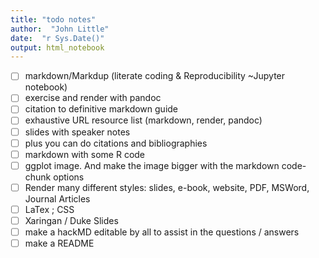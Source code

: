 ```yaml
---
title: "todo notes"
author:  "John Little"
date:  "r Sys.Date()"
output: html_notebook
---
```


- [ ] markdown/Markdup  (literate coding & Reproducibility ~Jupyter notebook)
- [ ] exercise and render with pandoc
- [ ] citation to definitive markdown guide
- [ ] exhaustive URL resource list (markdown, render, pandoc)
- [ ] slides with speaker notes
- [ ] plus you can do citations and bibliographies
- [ ] markdown with some R code
- [ ] ggplot image.  And make the image bigger with the markdown code-chunk options
- [ ] Render many different styles: slides, e-book, website, PDF, MSWord, Journal Articles
- [ ] LaTex ; CSS 
- [ ] Xaringan / Duke Slides
- [ ] make a hackMD editable by all to assist in the questions / answers
- [ ] make a README

